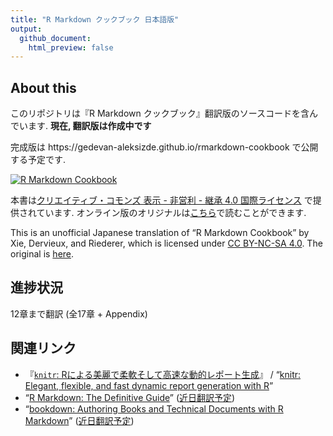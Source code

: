 ```yaml
---
title: "R Markdown クックブック 日本語版"
output:
  github_document:
    html_preview: false
---
```


## About this

このリポジトリは『R Markdown クックブック』翻訳版のソースコードを含んでいます. **現在, 翻訳版は作成中です**

完成版は https://gedevan-aleksizde.github.io/rmarkdown-cookbook で公開する予定です.

[![R Markdown Cookbook](https://bookdown.org/yihui/rmarkdown-cookbook/images/cover.png)](https://www.routledge.com/p/book/9780367563837)

本書は[クリエイティブ・コモンズ 表示 - 非営利 - 継承 4.0 国際ライセンス](https://creativecommons.org/licenses/by-nc-sa/4.0/deed.ja) で提供されています. オンライン版のオリジナルは[こちら](https://bookdown.org/yihui/rmarkdown-cookbook/)で読むことができます.

This is an unofficial Japanese translation of "R Markdown Cookbook" by Xie, Dervieux, and Riederer, which is licensed under [CC BY-NC-SA 4.0](https://creativecommons.org/licenses/by-nc-sa/4.0/). The original is [here](https://bookdown.org/yihui/rmarkdown-cookbook/).

## 進捗状況

12章まで翻訳 (全17章 + Appendix)

## 関連リンク

* 『[`knitr`: Rによる美麗で柔軟そして高速な動的レポート生成](https://gedevan-aleksizde.github.io/knitr-doc-ja/index.html)』 / "[knitr: Elegant, flexible, and fast dynamic report generation with R](https://yihui.org/knitr/)"
* "[R Markdown: The Definitive Guide](https://bookdown.org/yihui/rmarkdown/)" ([近日翻訳予定](https://github.com/Gedevan-Aleksizde/rmarkdown-book))
* "[bookdown: Authoring Books and Technical Documents with R Markdown](https://bookdown.org/yihui/bookdown/)" ([近日翻訳予定](https://github.com/Gedevan-Aleksizde/bookdown))
